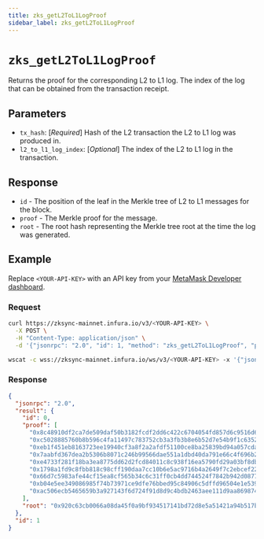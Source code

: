 ```yaml
---
title: zks_getL2ToL1LogProof
sidebar_label: zks_getL2ToL1LogProof
---
```



# `zks_getL2ToL1LogProof`

Returns the proof for the corresponding L2 to L1 log. The index of the log that can be obtained
from the transaction receipt.

## Parameters

- `tx_hash`: [_Required_] Hash of the L2 transaction the L2 to L1 log was produced in.
- `l2_to_l1_log_index`: [_Optional_] The index of the L2 to L1 log in the transaction.


## Response

- `id` - The position of the leaf in the Merkle tree of L2 to L1 messages for the block.
- `proof` - The Merkle proof for the message.
- `root` - The root hash representing the Merkle tree root at the time the log was generated.

## Example

Replace `<YOUR-API-KEY>` with an API key from your [MetaMask Developer dashboard](https://developer.metamask.io/).

### Request

<Tabs>
  <TabItem value="curl">

  ```bash
  curl https://zksync-mainnet.infura.io/v3/<YOUR-API-KEY> \
    -X POST \
    -H "Content-Type: application/json" \
    -d '{"jsonrpc": "2.0", "id": 1, "method": "zks_getL2ToL1LogProof", "params": ["0x2a1c6c74b184965c0cb015aae9ea134fd96215d2e4f4979cfec12563295f610e"]}'
  ```

  </TabItem>
  <TabItem value="WSS">

```bash
wscat -c wss://zksync-mainnet.infura.io/ws/v3/<YOUR-API-KEY> -x '{"jsonrpc": "2.0", "id": 1, "method": "zks_getL2ToL1LogProof", "params": ["0x2a1c6c74b184965c0cb015aae9ea134fd96215d2e4f4979cfec12563295f610e"]}'
```

  </TabItem>
</Tabs>

### Response

<Tabs>
  <TabItem value="JSON">

  ```json
  {
    "jsonrpc": "2.0",
    "result": {
      "id": 0,
      "proof": [
        "0x8c48910df2ca7de509daf50b3182fcdf2dd6c422c6704054fd857d6c9516d6fc",
        "0xc5028885760b8b596c4fa11497c783752cb3a3fb3b8e6b52d7e54b9f1c63521e",
        "0xeb1f451eb8163723ee19940cf3a8f2a2afdf51100ce8ba25839bd94a057cda16",
        "0x7aabfd367dea2b5306b8071c246b99566dae551a1dbd40da791e66c4f696b236",
        "0xe4733f281f18ba3ea8775dd62d2fcd84011c8c938f16ea5790fd29a03bf8db89",
        "0x1798a1fd9c8fbb818c98cff190daa7cc10b6e5ac9716b4a2649f7c2ebcef2272",
        "0x66d7c5983afe44cf15ea8cf565b34c6c31ff0cb4dd744524f7842b942d08770d",
        "0xb04e5ee349086985f74b73971ce9dfe76bbed95c84906c5dffd96504e1e5396c",
        "0xac506ecb5465659b3a927143f6d724f91d8d9c4bdb2463aee111d9aa869874db"
      ],
      "root": "0x920c63cb0066a08da45f0a9bf934517141bd72d8e5a51421a94b517bf49a0d39"
    },
    "id": 1
  }
  ```

  </TabItem>
</Tabs>